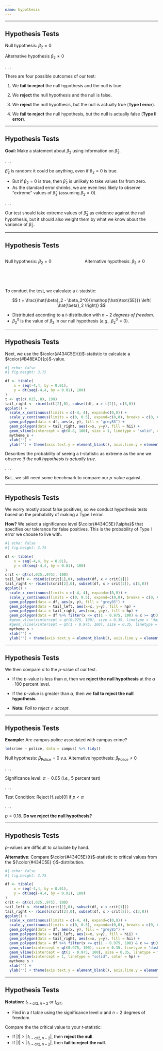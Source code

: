```yaml
---
name: hypothesis
---
```


---

## Hypothesis Tests

[Null hypothesis:]{.hi} $\beta_2 = 0$

[Alternative hypothesis]{.hi} $\beta_2 \neq 0$

. . .

There are four possible outcomes of our test:

1. We __fail to reject__ the null hypothesis and the null is true.

2. We __reject__ the null hypothesis and the null is false.

3. We __reject__ the null hypothesis, but the null is actually true (**Type I error**).

4. We __fail to reject__ the null hypothesis, but the null is actually false (**Type II error**).

---

## Hypothesis Tests

**Goal:** Make a statement about $\beta_2$ using information on $\hat{\beta}_2$.

. . .

$\hat{\beta}_2$ is random: it could be anything, even if $\beta_2 = 0$ is true.

- But if $\beta_2 = 0$ is true, then $\hat{\beta}_2$ is unlikely to take values far from zero.
- As the standard error shrinks, we are even less likely to observe "extreme" values of $\hat{\beta}_2$ (assuming $\beta_2 = 0$).

. . .

Our test should take [extreme values]{.hp} of $\hat{\beta}_2$ as [evidence against the null hypothesis]{.hp}, but it should also weight them by what we know about the variance of $\hat{\beta}_2$.

---

## Hypothesis Tests

:::: {.columns}

::: {.column width="50%"}
[Null hypothesis:]{.hi} $\beta_2 = 0$
:::

::: {.column width="50%"}
[Alternative hypothesis:]{.hi} $\beta_2 \neq 0$
:::

::::

<br>
<br>

To conduct the test, we calculate a $t$-statistic:

$$
t = \frac{\hat{\beta}_2 - \beta_2^0}{\mathop{\hat{\text{SE}}} \left( \hat{\beta}_2 \right)}
$$

- Distributed according to a $t$-distribution with $n-2$ _degrees of freedom_.
- $\beta_2^0$ is the value of $\beta_2$ in our null hypothesis (*e.g.,* $\beta_2^0 = 0$).


---

## Hypothesis Tests

Next, we use the $\color{#434C5E}{t}$[-statistic]{.hi} to calculate a $\color{#B48EAD}{p}$[-value]{.hp}.

```r
#| echo: false
#| fig.height: 3.75

df <- tibble(
    x = seq(-4,4, by = 0.01),
    y = dt(seq(-4,4, by = 0.01), 100)
)
t <- qt(c(.025,.8), 100)
tail_right <- rbind(c(t[2],0), subset(df, x > t[2]), c(3,0))
ggplot() +
  scale_x_continuous(limits = c(-4, 4), expand=c(0,0)) +
  scale_y_continuous(limits = c(0, 0.5), expand=c(0,0), breaks = c(0, 0.5), labels = c(0, 0.5)) +
  geom_polygon(data = df, aes(x, y), fill = "grey85") +
  geom_polygon(data = tail_right, aes(x=x, y=y), fill = hii) +
  geom_vline(xintercept = qt(0.8, 100), size = 1, linetype = "solid", color = hi) +
  mytheme_s +
  xlab("") + 
  ylab("") + theme(axis.text.y = element_blank(), axis.line.y = element_blank())
```

Describes the probability of seeing a $t$-statistic as extreme as the one we observe _if the null hypothesis is actually true_.

. . .

But...we still need some benchmark to compare our $p$-value against.

---

## Hypothesis Tests

We worry mostly about false positives, so we conduct hypothesis tests based on the probability of making a Type I error.

**How?** We select a [significance level]{.note} $\color{#434C5E}{\alpha}$ that specifies our tolerance for false positives. This is the probability of Type I error we choose to live with.

```r
#| echo: false
#| fig.height: 3.75

df <- tibble(
    x = seq(-4,4, by = 0.01),
    y = dt(seq(-4,4, by = 0.01), 100)
)
crit <- qt(c(.025,.975), 100)
tail_left <- rbind(c(crit[1],0), subset(df, x < crit[1]))
tail_right <- rbind(c(crit[2],0), subset(df, x > crit[2]), c(3,0))
ggplot() +
  scale_x_continuous(limits = c(-4, 4), expand=c(0,0)) +
  scale_y_continuous(limits = c(0, 0.5), expand=c(0,0), breaks = c(0, 0.5), labels = c(0, 0.5)) +
  geom_polygon(data = df, aes(x, y), fill = "grey85") +
  geom_polygon(data = tail_left, aes(x=x, y=y), fill = hp) +
  geom_polygon(data = tail_right, aes(x=x, y=y), fill = hp) +
  geom_polygon(data = df %>% filter(x <= qt(1 - 0.975, 100) & x >= qt(0.975, 100)), aes(x, y), fill = hp) +
  #geom_vline(xintercept = qt(0.975, 100), size = 0.35, linetype = "dashed", color = hi) +
  #geom_vline(xintercept = qt(1 - 0.975, 100), size = 0.35, linetype = "dashed", color = hi) +
  mytheme_s +
  xlab("") + 
  ylab("") + theme(axis.text.y = element_blank(), axis.line.y = element_blank())
```

---

## Hypothesis Tests

We then compare $\alpha$ to the $p$-value of our test.

- If the $p$-value is less than $\alpha$, then we __reject the null hypothesis__ at the $\alpha\cdot100$ percent level.

- If the $p$-value is greater than $\alpha$, then we __fail to reject the null hypothesis__.

- **Note:** _Fail to reject_ $\neq$ _accept_.

---

## Hypothesis Tests

**Example:** Are campus police associated with campus crime?

```R
lm(crime ~ police, data = campus) %>% tidy()
```

[Null hypothesis:]{.hi} $\beta_\text{Police} = 0$ *v.s.* [Alternative hypothesis:]{.hi} $\beta_\text{Police} \neq 0$

. . .

Significance level: $\alpha = 0.05$ (*i.e.,* 5 percent test)

. . .

Test Condition: Reject H.sub[0] if $p < \alpha$

. . .

$p = 0.18$. **Do we reject the null hypothesis?**

---

## Hypothesis Tests

$p$-values are difficult to calculate by hand.

__Alternative:__ Compare $\color{#434C5E}{t}$[-statistic]{.hi} to [critical values]{.note} from the ${\color{#434C5E} t}$-distribution.

```r
#| echo: false
#| fig.height: 3.75

df <- tibble(
    x = seq(-4,4, by = 0.01),
    y = dt(seq(-4,4, by = 0.01), 100)
)
crit <- qt(c(.025,.975), 100)
tail_left <- rbind(c(crit[1],0), subset(df, x < crit[1]))
tail_right <- rbind(c(crit[2],0), subset(df, x > crit[2]), c(3,0))
ggplot() +
  scale_x_continuous(limits = c(-4, 4), expand=c(0,0)) +
  scale_y_continuous(limits = c(0, 0.5), expand=c(0,0), breaks = c(0, 0.5), labels = c(0, 0.5)) +
  geom_polygon(data = df, aes(x, y), fill = "grey85") +
  geom_polygon(data = tail_left, aes(x=x, y=y), fill = hii) +
  geom_polygon(data = tail_right, aes(x=x, y=y), fill = hii) +
  geom_polygon(data = df %>% filter(x <= qt(1 - 0.975, 100) & x >= qt(0.975, 100)), aes(x, y), fill = hp) +
  geom_vline(xintercept = qt(0.975, 100), size = 0.35, linetype = "dashed", color = hi) +
  geom_vline(xintercept = qt(1 - 0.975, 100), size = 0.35, linetype = "dashed", color = hi) +
  geom_vline(xintercept = 1, linetype = "solid", color = hp) +
  mytheme_s +
  xlab("") + 
  ylab("") + theme(axis.text.y = element_blank(), axis.line.y = element_blank())
```

---

## Hypothesis Tests

**Notation:** $t_{1-\alpha/2, n-2}$ or $t_\text{crit}$.

- Find in a $t$ table using the significance level $\alpha$ and $n-2$ degrees of freedom.

Compare the the critical value to your $t$-statistic:

- If $|t| > |t_{1-\alpha/2, n-2}|$, then __reject the null__.
- If $|t| < |t_{1-\alpha/2, n-2}|$, then __fail to reject the null__.

